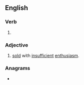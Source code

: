 ==English==

===Verb===
{{head|en|verb form}}

# {{en-past of|undersell}}

===Adjective===
{{en-adj}}

# [[sold]] with [[insufficient]] [[enthusiasm]].

===Anagrams===
* {{anagrams|en|Soderlund}}